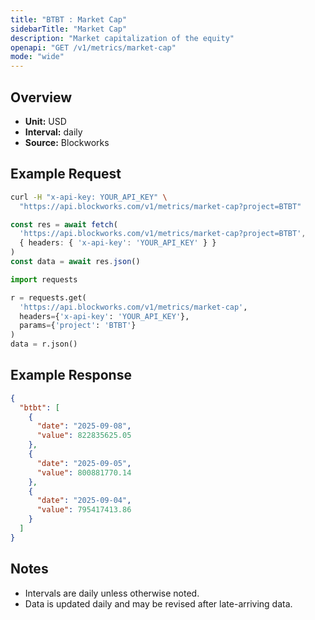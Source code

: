 ```yaml
---
title: "BTBT : Market Cap"
sidebarTitle: "Market Cap"
description: "Market capitalization of the equity"
openapi: "GET /v1/metrics/market-cap"
mode: "wide"
---
```


## Overview

- **Unit:** USD
- **Interval:** daily
- **Source:** Blockworks

## Example Request

<CodeGroup>

```bash cURL
curl -H "x-api-key: YOUR_API_KEY" \
  "https://api.blockworks.com/v1/metrics/market-cap?project=BTBT"
```

```typescript TypeScript
const res = await fetch(
  'https://api.blockworks.com/v1/metrics/market-cap?project=BTBT',
  { headers: { 'x-api-key': 'YOUR_API_KEY' } }
)
const data = await res.json()
```

```python Python
import requests

r = requests.get(
  'https://api.blockworks.com/v1/metrics/market-cap',
  headers={'x-api-key': 'YOUR_API_KEY'},
  params={'project': 'BTBT'}
)
data = r.json()
```

</CodeGroup>

## Example Response

```json
{
  "btbt": [
    {
      "date": "2025-09-08",
      "value": 822835625.05
    },
    {
      "date": "2025-09-05",
      "value": 800881770.14
    },
    {
      "date": "2025-09-04",
      "value": 795417413.86
    }
  ]
}
```

## Notes
- Intervals are daily unless otherwise noted.
- Data is updated daily and may be revised after late-arriving data.
